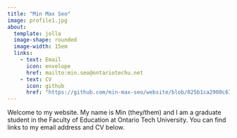 ```yaml
---
title: "Min Max Seo"
image: profile1.jpg
about:
  template: jolla
  image-shape: rounded
  image-width: 15em
  links:
    - text: Email
      icon: envelope
      href: mailto:min.seo@ontariotechu.net
    - text: CV
      icon: github
      href: "https://github.com/min-max-seo/website/blob/025b1ca2900c67cde35dc77e46c05d5caa7ec046/cv_seo.pdf"
---
```


Welcome to my website. My name is Min (they/them) and I am a graduate student in the Faculty of Education at Ontario Tech University. You can find links to my email address and CV below.
